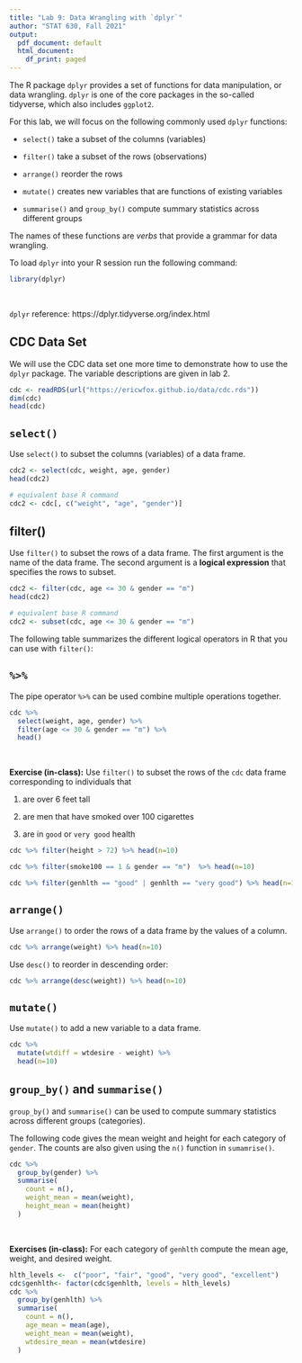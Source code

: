 ```yaml
---
title: "Lab 9: Data Wrangling with `dplyr`"
author: "STAT 630, Fall 2021"
output:
  pdf_document: default
  html_document:
    df_print: paged
---
```


The R package `dplyr` provides a set of functions for data manipulation, or data wrangling. `dplyr` is one of the core packages in the so-called tidyverse, which also includes `ggplot2`.  

For this lab, we will focus on the following commonly used `dplyr` functions:

* `select()` take a subset of the columns (variables)

* `filter()` take a subset of the rows (observations)

* `arrange()` reorder the rows

* `mutate()` creates new variables that are functions of existing variables

* `summarise()` and `group_by()` compute summary statistics across different groups

The names of these functions are *verbs* that provide a grammar for data wrangling.\

To load `dplyr` into your R session run the following command:
```r
library(dplyr)
```
&nbsp;

`dplyr` reference: https://dplyr.tidyverse.org/index.html

\newpage

## CDC Data Set

We will use the CDC data set one more time to demonstrate how to use the `dplyr` package.  The variable descriptions are given in lab 2.

```r
cdc <- readRDS(url("https://ericwfox.github.io/data/cdc.rds"))
dim(cdc)
head(cdc)
```

## `select()`

Use `select()` to subset the columns (variables) of a data frame.

```r
cdc2 <- select(cdc, weight, age, gender)
head(cdc2)
```

```r
# equivalent base R command
cdc2 <- cdc[, c("weight", "age", "gender")]
```

## filter()

Use `filter()` to subset the rows of a data frame.  The first argument is the name of the data frame.  The second argument is a **logical expression** that specifies the rows to subset.

```r
cdc2 <- filter(cdc, age <= 30 & gender == "m")
head(cdc2)
```

```r
# equivalent base R command
cdc2 <- subset(cdc, age <= 30 & gender == "m")
```


The following table summarizes the different logical operators in R that you can use with `filter()`:

\begin{center}
\begin{tabular}{|r|r|}
\hline
Operator & Description\\
\hline
\texttt{<} & less than\\
\texttt{<=} & less than or equal to\\
\texttt{>} & greater than\\
\texttt{>=} & greater than or equal to\\
\texttt{==} & exactly equal to\\
\texttt{!=} & not equal to\\
\texttt{x | y} & x OR y\\
\texttt{x \& y} & x AND y\\
\hline
\end{tabular}
\end{center}

## `%>%` 

The pipe operator `%>%` can be used combine multiple operations together.

```r
cdc %>%
  select(weight, age, gender) %>%
  filter(age <= 30 & gender == "m") %>%
  head()
```
&nbsp;

**Exercise (in-class):**  Use `filter()` to subset the rows of the `cdc` data frame corresponding to individuals that 

1. are over 6 feet tall

2. are men that have smoked over 100 cigarettes

3. are in `good` or `very good` health  

```r
cdc %>% filter(height > 72) %>% head(n=10)
```

```r
cdc %>% filter(smoke100 == 1 & gender == "m")  %>% head(n=10)
```

```r
cdc %>% filter(genhlth == "good" | genhlth == "very good") %>% head(n=10)
```



\newpage

## `arrange()`

Use `arrange()` to order the rows of a data frame by the values of a column.

```r
cdc %>% arrange(weight) %>% head(n=10)
```

Use `desc()` to reorder in descending order:
```r
cdc %>% arrange(desc(weight)) %>% head(n=10)
```

## `mutate()`

Use `mutate()` to add a new variable to a data frame.

```r
cdc %>%
  mutate(wtdiff = wtdesire - weight) %>%
  head(n=10)
```

\newpage

## `group_by()` and `summarise()`

`group_by()` and `summarise()` can be used to compute summary statistics across different groups (categories).

The following code gives the mean weight and height for each category of `gender`.  The counts are also given using the `n()` function in `sumamrise()`.  

```r
cdc %>%
  group_by(gender) %>%
  summarise(
    count = n(),
    weight_mean = mean(weight),
    height_mean = mean(height)
  )
```
&nbsp;

**Exercises (in-class):**  For each category of `genhlth` compute the mean age, weight, and desired weight.

```r
hlth_levels <-  c("poor", "fair", "good", "very good", "excellent")
cdc$genhlth<- factor(cdc$genhlth, levels = hlth_levels)
cdc %>%
  group_by(genhlth) %>%
  summarise(
    count = n(),
    age_mean = mean(age),
    weight_mean = mean(weight),
    wtdesire_mean = mean(wtdesire)
  )
```





